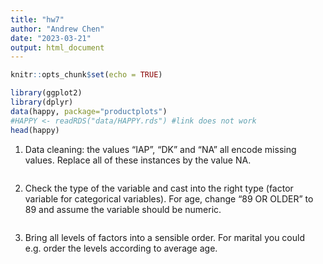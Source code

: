 ```yaml
---
title: "hw7"
author: "Andrew Chen"
date: "2023-03-21"
output: html_document
---
```


```r
knitr::opts_chunk$set(echo = TRUE)
```

```r
library(ggplot2)
library(dplyr)
data(happy, package="productplots")
#HAPPY <- readRDS("data/HAPPY.rds") #link does not work
head(happy)
```

1. Data cleaning: the values “IAP”, “DK” and “NA” all encode missing values. Replace all of these instances by the value NA.
```r

```


2. Check the type of the variable and cast into the right type (factor variable for categorical variables). For age, change “89 OR OLDER” to 89 and assume the variable should be numeric.
```r

```


3. Bring all levels of factors into a sensible order. For marital you could e.g. order the levels according to average age.
```r

```

